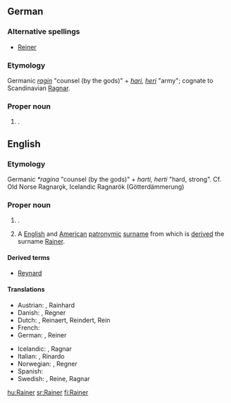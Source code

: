 ==German==

===Alternative spellings===
* [[Reiner]]

===Etymology===
Germanic ''[[ragin]]'' "counsel (by the gods)" + ''[[hari]], [[heri]]'' "army"; cognate to Scandinavian [[Ragnar]].

===Proper noun===
{{infl|de|proper noun}}

# {{given name|male|lang=de}}.

==English==

===Etymology===
Germanic ''*ragina'' "counsel (by the gods)" + ''harti, herti'' "hard, strong". Cf. Old Norse Ragnarǫk, Icelandic Ragnarök (Götterdämmerung)

===Proper noun===
{{infl|uk|proper noun}}

# {{given name|male|lang=uk}}.
# A [[English]] and [[American]] [[patronymic]] [[surname]] from which is [[derive]]d the surname [[Rainer]].

====Derived terms====
* [[Reynard]]

====Translations====
{{trans-top|male given name}}
* Austrian: {{t-|au|Reinhard}}, Rainhard
* Danish: {{t-|da|Reinhard}}, Regner
* Dutch: {{t-|nl|Reinard}}, Reinaert, Reindert, Rein
* French: {{t+|fr|Rénard}}
* German: {{t+|de|Reinhard}}, Reiner
{{trans-mid}}
* Icelandic: {{t+|is|Ragnharður}}, Ragnar
* Italian: {{t+|it|Renardo}}, Rinardo
* Norwegian: {{t-|no|Reinhard}}, Regner
* Spanish: {{t|es|Reynardo}}
* Swedish: {{t+|sv|Reinhard}}, Reine, Ragnar
{{trans-bottom}}

[[hu:Rainer]]
[[sr:Rainer]]
[[fi:Rainer]]
